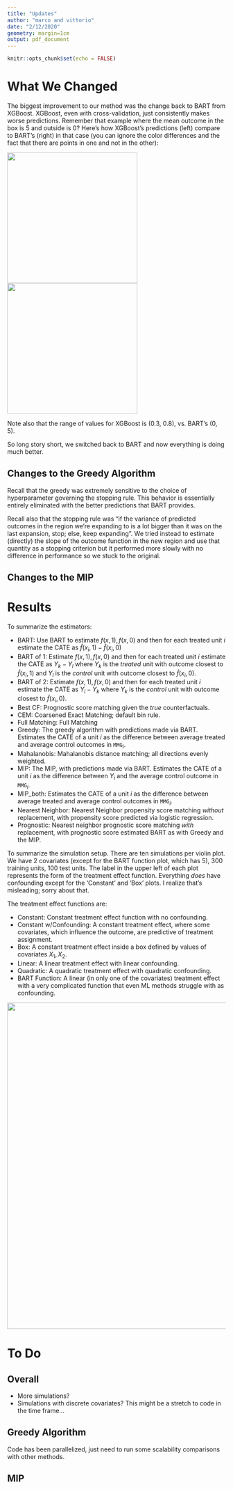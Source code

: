 ```yaml
---
title: "Updates"
author: "marco and vittorio"
date: "2/12/2020"
geometry: margin=1cm
output: pdf_document
---
```


```r
knitr::opts_chunk$set(echo = FALSE)
```

# What We Changed 

The biggest improvement to our method was the change back to BART from XGBoost. XGBoost, even with cross-validation, just consistently makes worse predictions. Remember that example where the mean outcome in the box is 5 and outside is 0? Here's how XGBoost's predictions (left) compare to BART's (right) in that case (you can ignore the color differences and the fact that there are points in one and not in the other):

![](XG_Simple.png){width=300px} ![](BART_Simple.png){width=300px}

Note also that the range of values for XGBoost is (0.3, 0.8), vs. BART's (0, 5).

So long story short, we switched back to BART and now everything is doing much better. 

## Changes to the Greedy Algorithm
Recall that the greedy was extremely sensitive to the choice of hyperparameter governing the stopping rule. This behavior is essentially entirely eliminated with the better predictions that BART provides. 

Recall also that the stopping rule was "if the variance of predicted outcomes in the region we're expanding to is a lot bigger than it was on the last expansion, stop; else, keep expanding". We tried instead to estimate (directly) the slope of the outcome function in the new region and use that quantity as a stopping criterion but it performed more slowly with no difference in performance so we stuck to the original. 

## Changes to the MIP 

# Results 
To summarize the estimators:

* BART: Use BART to estimate $f(x, 1), f(x, 0)$ and then for each treated unit $i$ estimate the CATE as $\hat{f}(x_i, 1) - \hat{f}(x_i, 0)$
* BART of 1: Estimate $f(x, 1), f(x, 0)$ and then for each treated unit $i$ estimate the CATE as $Y_k - Y_l$ where $Y_k$ is the _treated_ unit with outcome closest to $\hat{f}(x_i, 1)$ and $Y_l$ is the _control_ unit with outcome closest to $\hat{f}(x_i, 0)$.
* BART of 2: Estimate $f(x, 1), f(x, 0)$ and then for each treated unit $i$ estimate the CATE as $Y_i - Y_k$ where $Y_k$ is the _control_ unit with outcome closest to $\hat{f}(x_i, 0)$.
* Best CF: Prognostic score matching given the _true_ counterfactuals.
* CEM: Coarsened Exact Matching; default bin rule. 
* Full Matching: Full Matching
* Greedy: The greedy algorithm with predictions made via BART. Estimates the CATE of a unit $i$ as the difference between average treated and average control outcomes in $\mathtt{MMG}_i$. 
* Mahalanobis: Mahalanobis distance matching; all directions evenly weighted. 
* MIP: The MIP, with predictions made via BART. Estimates the CATE of a unit $i$ as the difference between $Y_i$ and the average control outcome in $\mathtt{MMG}_i$. 
* MIP_both: Estimates the CATE of a unit $i$ as the difference between average treated and average control outcomes in $\mathtt{MMG}_i$. 
* Nearest Neighbor: Nearest Neighbor propensity score matching _without_ replacement, with propensity score predicted via logistic regression. 
* Prognostic: Nearest neighbor prognostic score matching _with_ replacement, with prognostic score estimated BART as with Greedy and the MIP. 

To summarize the simulation setup. There are ten simulations per violin plot. We have 2 covariates (except for the BART function plot, which has 5), 300 training units, 100 test units. The label in the upper left of each plot represents the form of the treatment effect function. Everything *does* have confounding except for the 'Constant' and 'Box' plots. I realize that's misleading; sorry about that. 

The treatment effect functions are:

* Constant: Constant treatment effect function with no confounding.
* Constant w/Confounding: A constant treatment effect, where some covariates, which influence the outcome, are predictive of treatment assignment.
* Box: A constant treatment effect inside a box defined by values of covariates $X_1, X_2$. 
* Linear: A linear treatment effect with linear confounding. 
* Quadratic: A quadratic treatment effect with quadratic confounding.
* BART Function: A linear (in only one of the covariates) treatment effect with a very complicated function that even ML methods struggle with as confounding. 

![](all_new_sims.png){width=750px}


# To Do

## Overall

* More simulations? 
* Simulations with discrete covariates? This might be a stretch to code in the time frame...

## Greedy Algorithm 
Code has been parallelized, just need to run some scalability comparisons with other methods. 

## MIP